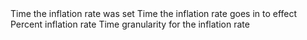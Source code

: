 <ParamField path="schedule_confirmed_date">
Time the inflation rate was set
</ParamField>
<ParamField path="schedule_start_time">
Time the inflation rate goes in to effect
</ParamField>
<ParamField path="inflation_rate">
Percent inflation rate
</ParamField>
<ParamField path="inflation_time_period_granularity">
Time granularity for the inflation rate
</ParamField>

